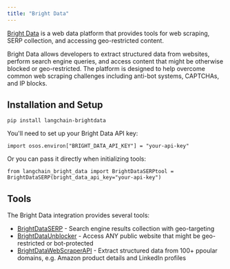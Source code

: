```yaml
---
title: "Bright Data"
---
```


[Bright Data](https://brightdata.com) is a web data platform that provides tools for web scraping, SERP collection, and accessing geo-restricted content.

Bright Data allows developers to extract structured data from websites, perform search engine queries, and access content that might be otherwise blocked or geo-restricted. The platform is designed to help overcome common web scraping challenges including anti-bot systems, CAPTCHAs, and IP blocks.

## Installation and Setup

```
pip install langchain-brightdata
```

You'll need to set up your Bright Data API key:

```
import osos.environ["BRIGHT_DATA_API_KEY"] = "your-api-key"
```

Or you can pass it directly when initializing tools:

```
from langchain_bright_data import BrightDataSERPtool = BrightDataSERP(bright_data_api_key="your-api-key")
```

## Tools

The Bright Data integration provides several tools:

* [BrightDataSERP](/oss/integrations/tools/brightdata_serp) - Search engine results collection with geo-targeting
* [BrightDataUnblocker](/oss/integrations/tools/brightdata_unlocker) - Access ANY public website that might be geo-restricted or bot-protected
* [BrightDataWebScraperAPI](/oss/integrations/tools/brightdata-webscraperapi) - Extract structured data from 100+ ppoular domains, e.g. Amazon product details and LinkedIn profiles
